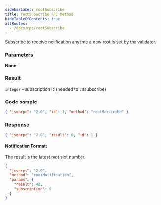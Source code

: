 ```yaml
---
sidebarLabel: rootSubscribe
title: rootSubscribe RPC Method
hideTableOfContents: true
altRoutes:
  - /docs/rpc/rootSubscribe
---
```


Subscribe to receive notification anytime a new root is set by the validator.

<DocSideBySide>

<DocLeftSide>

### Parameters

**None**

### Result

`integer` - subscription id \(needed to unsubscribe\)

</DocLeftSide>

<DocRightSide>

### Code sample

```json
{ "jsonrpc": "2.0", "id": 1, "method": "rootSubscribe" }
```

### Response

```json
{ "jsonrpc": "2.0", "result": 0, "id": 1 }
```

</DocRightSide>
</DocSideBySide>

#### Notification Format:

The result is the latest root slot number.

```json
{
  "jsonrpc": "2.0",
  "method": "rootNotification",
  "params": {
    "result": 42,
    "subscription": 0
  }
}
```
